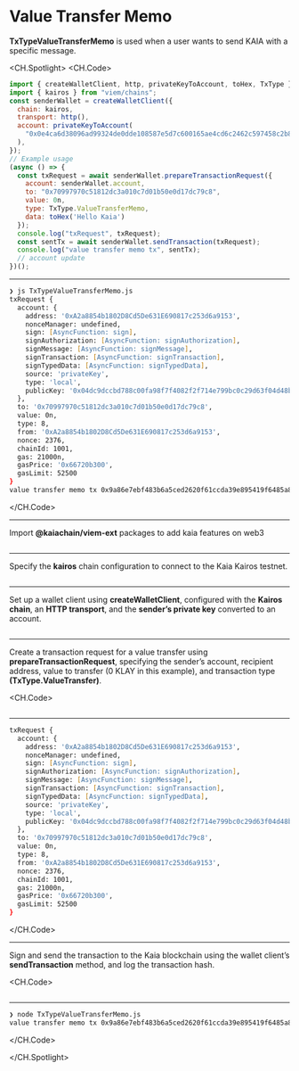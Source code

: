 # Value Transfer Memo


<Editor
  module='/src/pages/viem-ext/basic-transaction/ValueTransferMemo.tsx'
  route={RoutePath.ViemExt_Value_Transfer_Memo}
/>

**TxTypeValueTransferMemo** is used when a user wants to send KAIA with a specific message.

<CH.Spotlight>
<CH.Code>

```js TxTypeValueTransferMemo.js
import { createWalletClient, http, privateKeyToAccount, toHex, TxType } from "@kaiachain/viem-ext";
import { kairos } from "viem/chains";
const senderWallet = createWalletClient({
  chain: kairos,
  transport: http(),
  account: privateKeyToAccount(
    "0x0e4ca6d38096ad99324de0dde108587e5d7c600165ae4cd6c2462c597458c2b8"
  ),
});
// Example usage
(async () => {
  const txRequest = await senderWallet.prepareTransactionRequest({
    account: senderWallet.account,
    to: "0x70997970c51812dc3a010c7d01b50e0d17dc79c8",
    value: 0n,
    type: TxType.ValueTransferMemo,
    data: toHex('Hello Kaia')
  });
  console.log("txRequest", txRequest);
  const sentTx = await senderWallet.sendTransaction(txRequest);
  console.log("value transfer memo tx", sentTx);
  // account update
})();

```

---

```zsh output
❯ js TxTypeValueTransferMemo.js
txRequest {
  account: {
    address: '0xA2a8854b1802D8Cd5De631E690817c253d6a9153',
    nonceManager: undefined,
    sign: [AsyncFunction: sign],
    signAuthorization: [AsyncFunction: signAuthorization],
    signMessage: [AsyncFunction: signMessage],
    signTransaction: [AsyncFunction: signTransaction],
    signTypedData: [AsyncFunction: signTypedData],
    source: 'privateKey',
    type: 'local',
    publicKey: '0x04dc9dccbd788c00fa98f7f4082f2f714e799bc0c29d63f04d48b54fe6250453cdaf06ca34ae8714cf3dae06bacdb78c7c2d4054bd38961d40853cd5f15955da79'   
  },
  to: '0x70997970c51812dc3a010c7d01b50e0d17dc79c8',
  value: 0n,
  type: 8,
  from: '0xA2a8854b1802D8Cd5De631E690817c253d6a9153',
  nonce: 2376,
  chainId: 1001,
  gas: 21000n,
  gasPrice: '0x66720b300',
  gasLimit: 52500
}
value transfer memo tx 0x9a86e7ebf483b6a5ced2620f61ccda39e895419f6485a8ec2499d1104fd12314

```

</CH.Code>

---

Import **@kaiachain/viem-ext** packages to add kaia features on web3

```js TxTypeValueTransferMemo.js focus=1

```

---

Specify the **kairos** chain configuration to connect to the Kaia Kairos testnet.

```js TxTypeValueTransferMemo.js focus=2

```

---

Set up a wallet client using **createWalletClient**, configured with the **Kairos chain**, an **HTTP transport**, and the **sender’s private key** converted to an account.

```js TxTypeValueTransferMemo.js focus=3:9

```

---

Create a transaction request for a value transfer using **prepareTransactionRequest**, specifying the sender’s account, recipient address, value to transfer (0 KLAY in this example), and transaction type **(TxType.ValueTransfer)**.

<CH.Code>
```js TxTypeValueTransferMemo.js focus=12:19

```
---

```zsh output
txRequest {
  account: {
    address: '0xA2a8854b1802D8Cd5De631E690817c253d6a9153',
    nonceManager: undefined,
    sign: [AsyncFunction: sign],
    signAuthorization: [AsyncFunction: signAuthorization],
    signMessage: [AsyncFunction: signMessage],
    signTransaction: [AsyncFunction: signTransaction],
    signTypedData: [AsyncFunction: signTypedData],
    source: 'privateKey',
    type: 'local',
    publicKey: '0x04dc9dccbd788c00fa98f7f4082f2f714e799bc0c29d63f04d48b54fe6250453cdaf06ca34ae8714cf3dae06bacdb78c7c2d4054bd38961d40853cd5f15955da79'   
  },
  to: '0x70997970c51812dc3a010c7d01b50e0d17dc79c8',
  value: 0n,
  type: 8,
  from: '0xA2a8854b1802D8Cd5De631E690817c253d6a9153',
  nonce: 2376,
  chainId: 1001,
  gas: 21000n,
  gasPrice: '0x66720b300',
  gasLimit: 52500
}
```

</CH.Code>

---

Sign and send the transaction to the Kaia blockchain using the wallet client’s **sendTransaction** method, and log the transaction hash.

<CH.Code>
```js TxTypeValueTransferMemo.js focus=20:21

````

---

```zsh output
❯ node TxTypeValueTransferMemo.js
value transfer memo tx 0x9a86e7ebf483b6a5ced2620f61ccda39e895419f6485a8ec2499d1104fd12314
````

</CH.Code>

</CH.Spotlight>
